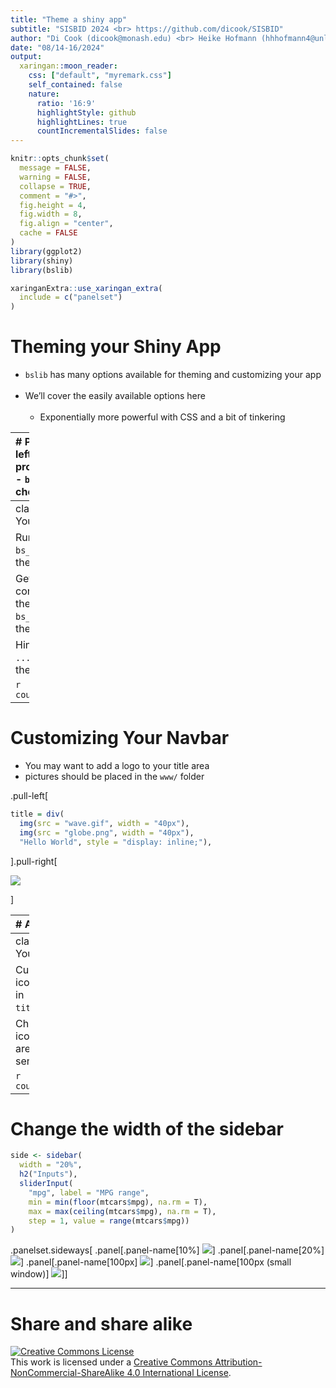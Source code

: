 ```yaml
---
title: "Theme a shiny app"
subtitle: "SISBID 2024 <br> https://github.com/dicook/SISBID"
author: "Di Cook (dicook@monash.edu) <br> Heike Hofmann (hhhofmann4@unl.edu) <br> Susan Vanderplas (susan.vanderplas@unl.edu) "
date: "08/14-16/2024"
output:
  xaringan::moon_reader:
    css: ["default", "myremark.css"]
    self_contained: false
    nature:
      ratio: '16:9'
      highlightStyle: github
      highlightLines: true
      countIncrementalSlides: false
---
```


```r
knitr::opts_chunk$set(
  message = FALSE,
  warning = FALSE,
  collapse = TRUE,
  comment = "#>",
  fig.height = 4,
  fig.width = 8,
  fig.align = "center",
  cache = FALSE
)
library(ggplot2)
library(shiny)
library(bslib)

xaringanExtra::use_xaringan_extra(
  include = c("panelset")
)
```

# Theming your Shiny App

- `bslib` has many options available for theming and customizing your app <br/><br/>
- We'll cover the easily available options here<br/><br/>
    - Exponentially more powerful with CSS and a bit of tinkering

---
# Preset Themes
.pull-left[
- Bootswatch provides preset themes
- `bs_themer()` lets you choose interactively

.center.large[`bs_themer.R`]
].pull-right[
.panelset.sideways[
.panel[.panel-name[default]
![](bs_themer.png)
]
.panel[.panel-name[flatly]
![](bs_themer_flatly.png)
]
.panel[.panel-name[darkly]
![](bs_themer_darkly.png)
]
]
]

---
class: inverse middle
# Your Turn

Run the code in `bs_themer.R` and pick a theme you like. 

Get the console output corresponding to that theme and modify `bs_themed.R` to use your theme code.

Hint: Use the `theme = ...` argument in one of the `page_xxx` functions.


`r countdown::countdown(5)`

---
# Customizing Your Navbar

- You may want to add a logo to your title area
- pictures should be placed in the `www/` folder

.pull-left[
```r
title = div(
  img(src = "wave.gif", width = "40px"),
  img(src = "globe.png", width = "40px"),
  "Hello World", style = "display: inline;"),
```
].pull-right[

![](title_image.png)

]

---
# Adding Icons

- You can add icons to your `nav_panels()` with the `icon` argument
    - [Bootstrap Icons](https://icons.getbootstrap.com/) 
    - Match the version of Bootstrap your app uses
    

.pull-left[
```r
nav_panel(
  title = "Dashboard", body, 
  icon = bs_icon("bar-chart", a11y = "deco") 
  # marks icon as decorative for screen readers
),
```
].pull-right[
![](navbar-icon.png)
]

---
class: inverse middle
# Your Turn

Customize the title and icons on the `nav_panels` in `title_customization.R`.

Choose appropriate icons and decide if they are decorative or semantic. 

`r countdown::countdown(5)`

---
# Change the width of the sidebar

```r
side <- sidebar(
  width = "20%",
  h2("Inputs"),
  sliderInput(
    "mpg", label = "MPG range",
    min = min(floor(mtcars$mpg), na.rm = T),
    max = max(ceiling(mtcars$mpg), na.rm = T),
    step = 1, value = range(mtcars$mpg))
)
```

.panelset.sideways[
.panel[.panel-name[10%]
![](sidebar-10.png)
]
.panel[.panel-name[20%]
![](sidebar-20.png)
]
.panel[.panel-name[100px]
![](sidebar-100px.png)
]
.panel[.panel-name[100px (small window)]
![](sidebar-100px-2.png)
]
]



---
# Share and share alike

<a rel="license" href="http://creativecommons.org/licenses/by-nc-sa/4.0/"><img alt="Creative Commons License" style="border-width:0" src="https://i.creativecommons.org/l/by-nc-sa/4.0/88x31.png" /></a><br />This work is licensed under a <a rel="license" href="http://creativecommons.org/licenses/by-nc-sa/4.0/">Creative Commons Attribution-NonCommercial-ShareAlike 4.0 International License</a>.
